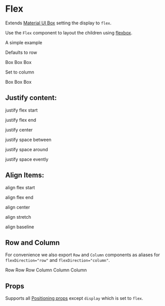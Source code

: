 
<Meta title="components|Flex" component={Flex} />

# Flex

Extends [Material UI Box](https://material-ui.com/components/box/) setting the display to `flex`.

Use the `Flex` component to layout the children using [flexbox](https://css-tricks.com/snippets/css/a-guide-to-flexbox/).

A simple example

<Preview>
  <p>Defaults to row</p>
  <Story name="row">
    <Flex>
      <Box width={1 / 3} p={3} bgcolor="success.main">
        Box
      </Box>
      <Box width={1 / 3} p={3} bgcolor="warning.main">
        Box
      </Box>
      <Box width={1 / 3} p={3} bgcolor="error.main">
        Box
      </Box>
    </Flex>
  </Story>
  <p>Set to column</p>
  <Story name="column">
    <Flex flexDirection={'column'}>
      <Box width={1 / 3} p={3} bgcolor="success.main">
        Box
      </Box>
      <Box width={1 / 3} p={3} bgcolor="warning.main">
        Box
      </Box>
      <Box width={1 / 3} p={3} bgcolor="error.main">
        Box
      </Box>
    </Flex>
  </Story>
</Preview>

## Justify content:

<Preview>
  <p>justify flex start</p>
  <Story name="justify flex start">
    <Flex justifyContent="flex-start">
      <Box width={1 / 5} p={3} bgcolor="success.main" />
      <Box width={1 / 3} p={3} bgcolor="warning.main" />
      <Box width={1 / 5} p={3} bgcolor="error.main" />
    </Flex>
  </Story>
</Preview>

<Preview>
  <p>justify flex end</p>
  <Story name="justify flex end">
    <Flex justifyContent="flex-end">
      <Box width={1 / 5} p={3} bgcolor="success.main" />
      <Box width={1 / 3} p={3} bgcolor="warning.main" />
      <Box width={1 / 5} p={3} bgcolor="error.main" />
    </Flex>
  </Story>
</Preview>

<Preview>
  <p>justify center</p>
  <Story name="justify center">
    <Flex justifyContent="center">
      <Box width={1 / 5} p={3} bgcolor="success.main" />
      <Box width={1 / 3} p={3} bgcolor="warning.main" />
      <Box width={1 / 5} p={3} bgcolor="error.main" />
    </Flex>
  </Story>
</Preview>

<Preview>
  <p>justify space between</p>
  <Story name="justify space between">
    <Flex justifyContent="space-between">
      <Box width={1 / 5} p={3} bgcolor="success.main" />
      <Box width={1 / 3} p={3} bgcolor="warning.main" />
      <Box width={1 / 5} p={3} bgcolor="error.main" />
    </Flex>
  </Story>
</Preview>

<Preview>
  <p>justify space around</p>
  <Story name="justify space around">
    <Flex justifyContent="space-around">
      <Box width={1 / 5} p={3} bgcolor="success.main" />
      <Box width={1 / 3} p={3} bgcolor="warning.main" />
      <Box width={1 / 5} p={3} bgcolor="error.main" />
    </Flex>
  </Story>
</Preview>

<Preview>
  <p>justify space evently</p>
  <Story name="justify space evently">
    <Flex justifyContent="space-around">
      <Box width={1 / 5} p={3} bgcolor="success.main" />
      <Box width={1 / 3} p={3} bgcolor="warning.main" />
      <Box width={1 / 5} p={3} bgcolor="error.main" />
    </Flex>
  </Story>
</Preview>

## Align Items:

<Preview>
  <p>align flex start</p>
  <Story name="align flex start">
    <Card>
      <Flex
        style={{ height: '100px' }}
        justifyContent="center"
        alignItems="flex-start"
      >
        <Box width={1 / 5} p={3} bgcolor="success.main" />
        <Box width={1 / 3} p={3} bgcolor="warning.main" />
        <Box width={1 / 5} p={3} bgcolor="error.main" />
      </Flex>
    </Card>
  </Story>
</Preview>

<Preview>
  <p>align flex end</p>
  <Story name="align flex end">
    <Card>
      <Flex
        style={{ height: '100px' }}
        justifyContent="center"
        alignItems="flex-end"
      >
        <Box width={1 / 5} p={3} bgcolor="success.main" />
        <Box width={1 / 3} p={3} bgcolor="warning.main" />
        <Box width={1 / 5} p={3} bgcolor="error.main" />
      </Flex>
    </Card>
  </Story>
</Preview>

<Preview>
  <p>align center</p>
  <Story name="align center">
    <Card>
      <Flex
        style={{ height: '100px' }}
        justifyContent="center"
        alignItems="center"
      >
        <Box width={1 / 5} p={3} bgcolor="success.main" />
        <Box width={1 / 3} p={3} bgcolor="warning.main" />
        <Box width={1 / 5} p={3} bgcolor="error.main" />
      </Flex>
    </Card>
  </Story>
</Preview>

<Preview>
  <p>align stretch</p>
  <Story name="align stretch">
    <Card>
      <Flex
        style={{ height: '100px' }}
        justifyContent="center"
        alignItems="stretch"
      >
        <Box width={1 / 5} p={3} bgcolor="success.main" />
        <Box width={1 / 3} p={3} bgcolor="warning.main" />
        <Box width={1 / 5} p={3} bgcolor="error.main" />
      </Flex>
    </Card>
  </Story>
</Preview>

<Preview>
  <p>align baseline</p>
  <Story name="align baseline">
    <Card>
      <Flex
        style={{ height: '100px' }}
        justifyContent="center"
        alignItems="baseline"
      >
        <Box
          style={{ height: '75px' }}
          width={1 / 5}
          p={3}
          bgcolor="success.main"
        />
        <Box
          style={{ height: '25px' }}
          width={1 / 3}
          p={3}
          bgcolor="warning.main"
        />
        <Box
          style={{ height: '50px' }}
          width={1 / 5}
          p={3}
          bgcolor="error.main"
        />
      </Flex>
    </Card>
  </Story>
</Preview>

## Row and Column

For convenience we also export `Row` and `Column` components as aliases for `flexDirection="row"` and `flexDirection="column"`.

<Preview>
  <Story name="row-alias">
    <Row>
      <Box width={1 / 3} p={3} bgcolor="success.main">
        Row
      </Box>
      <Box width={1 / 3} p={3} bgcolor="warning.main">
        Row
      </Box>
      <Box width={1 / 3} p={3} bgcolor="error.main">
        Row
      </Box>
    </Row>
  </Story>
  <Story name="column-alias">
    <Column>
      <Box width={1 / 3} p={3} bgcolor="success.main">
        Column
      </Box>
      <Box width={1 / 3} p={3} bgcolor="warning.main">
        Column
      </Box>
      <Box width={1 / 3} p={3} bgcolor="error.main">
        Column
      </Box>
    </Column>
  </Story>
</Preview>

## Props

Supports all [Positioning props](/?path=/docs/design-system-positioning--page) except `display` which is set to `flex`.

<Props of={FlexDocs} />
